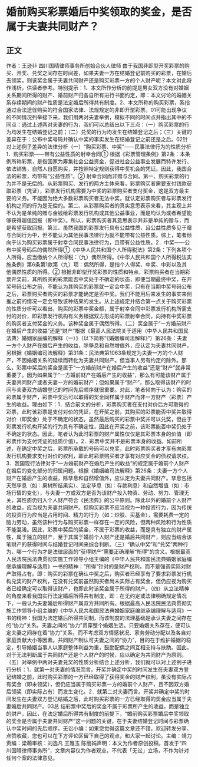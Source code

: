 # 婚前购买彩票婚后中奖领取的奖金，是否属于夫妻共同财产？
## 正文
作者：王逊非 四川国晴律师事务所创始合伙人律师 由于我国非即型开奖彩票的购买、开奖、兑奖之间存在时间差，如果夫妻一方在结婚登记前购买的彩票，在婚后去领奖，则该奖金属于夫妻共同财产还是购买彩票一方的个人财产呢？本文对此将作浅析，供读者参考。特别提示：1、本文所作分析的前提是男女双方没有对婚姻关系期间所得的财产、婚前财产归各自所有进行书面约定，即：本文讨论的婚姻关系存续期间的财产性质是法定婚后所得共有制度。2、本文所称的购买彩票，系指通过合法途径购买的符合国家法律、法规规定的非即开型彩票。01可能出现争议的不同情况列举接下来，我们用两对夫妻举例，模拟不同的时间点并指出其中的不同点：通过上述两对夫妻的行为，我们可以总结出以下三点：（一）购买彩票的行为均发生在结婚登记之前；（二）兑奖的行为均发生在结婚登记之后；（三）关键的差异在于：公布中奖号码并确认中奖的事实发生在结婚登记之前还是之后。02针对上述例子差异的法律分析（一）“购买彩票、中奖”——民事法律行为的性质分析1．购买彩票——带有公益性质的射幸合同① 根据《彩票管理条例》第2条：本条例所称彩票，是指国家为筹集社会公益资金，促进社会公益事业发展而特许发行、依法销售，自然人自愿购买，并按照特定规则获得中奖机会的凭证。因此，我国合法的彩票，均带有“公益性质”。② 射幸合同而非赠与合同。第一、购买彩票的行为并不是无偿的。从彩票购买、发行的两方主体来看，彩票购买者需要支付钱款获取彩票（凭证），彩票发行机构需要为中奖的彩票购买者支付奖金，这是双方最主要的义务。不能因为绝大多数彩票购买者无法中奖，就认定彩票购买者与彩票发行机构之间的行为是无偿的。第二、从彩票购买者的真实意思表示来看，其主观上并不认为是单纯的赠与金钱给彩票发行机构或其他公益事业，而是均认为或者希望能够获得超值回报（即中奖）。所以，彩票购买者其意思表示并非是单纯的赠与，而是希望获取回报。第三、虽然我国的彩票发行具有公益性质，且公益性质多见于赠与合同行为中，但不能认为其他民事法律行为就不能带有公益性质。综上，笔者倾向于认为购买彩票属于射幸合同民事法律行为，且带有公益性质。2．中奖——公布中奖号码后的偶然所得①《中华人民共和国个人所得税法》第2条：下列各项个人所得，应当缴纳个人所得税：（九）偶然所得。《中华人民共和国个人所得税法实施条例》第6条第1款第（九）项：偶然所得，是指个人得奖、中奖、中彩以及其他偶然性质的所得。② 根据非即型开奖彩票的性质和特点，彩票购买者在当期彩票开奖前，其所购买的彩票能否中奖处于不确定的状态，即便当期最终中奖，在开奖号码公布之前，不能认为其购买的彩票就一定会中奖，只有在当期中奖号码公布之后，彩票购买者购买的彩票才能确定是否中奖。我们不能用后来发生的事实来倒推之前的情况一定会导致该种结果的发生。从上述规定并结合第一点关于购买彩票的性质分析可以看出，购买的彩票中奖金额，属于射幸合同中彩票发行机构所需支付的对价，即彩票发行机构有义务根据双方形成的彩票射幸合同，向持有中奖彩票的购买者支付奖金的义务。该种奖金属于偶然所得。（二）奖金属于“一方婚前财产在婚后产生的收益”还是“财产”根据《最高人民法院关于适用〈中华人民共和国民法典〉婚姻家庭编的解释（一）》（以下简称“《婚姻编司法解释》”）第26条：夫妻一方个人财产在婚后产生的收益，除孳息和自然增值外，应认定为夫妻共同财产。另根据《婚姻编司法解释》第31条：民法典第1063条规定为夫妻一方的个人财产，不因婚姻关系的延续而转化为夫妻共同财产。但当事人另有约定的除外。那么，彩票中奖后的奖金是属于“一方婚前财产在婚后产生的收益”还是“财产”就非常重要了。因为如果属于“一方婚前财产在婚后产生的收益”，那么有可能该财产属于夫妻共同财产或者夫妻一方的婚前财产；但如果属于“财产”，那么取得该财产的时间与夫妻双方结婚登记的时间先后顺序就很重要。对此，笔者倾向于认为：购买的彩票属于财产，彩票中奖后可以取得的奖金同样属于财产而非一方财产（彩票）产生的收益。理由如下：1．结合前文的分析，彩票购买者在支付对价后方可取得的彩票，此时该彩票是支付对价的凭证，在开奖之前，其购买的彩票能否中奖并取得对价（即奖金）处于不确定的状态。虽然最后购买的彩票中奖并可以兑奖，但由于彩票发行机构开奖的行为具有不确定性，因此在开奖之前，该彩票能否中奖仍处于不确定的状态。因此，笔者认为此时彩票的财产属性仅仅是其彩票本身的价值（即彩票作为支付凭证的纸质价值）。2．彩票中奖并不是彩票本身的收益。如前所述，在确定中奖之后，彩票所承载的号码可以兑奖，此时彩票购买者才享有向彩票发行机构要求支付对价的权利，即此时彩票购买者才享有对应奖金的债权请求权。3．我国现行法律对于“一方婚前财产在婚后产生的收益”的规定属于婚前个人财产在婚后的变化部分的归属问题。根据《婚姻编司法解释》第26条：夫妻一方个人财产在婚后产生的收益，除孳息和自然增值外，应认定为夫妻共同财产。孳息包括天然孳息（如：果树所结果实）、法定孳息（如：存款利息）和自然增值（如：市场行情的变化），与夫妻一方或双方是否为该财产投入物资、劳动、努力、管理无关，其性质仍归入个人财产符合《民法典》的公平原则。除此以外的婚前个人财产的收益，应当视为夫妻共同财产。但购买彩票不应当视为一种投资行为，因为传统的投资行为应当是占用时间、精力的行为（如：炒股、买基金），需要耗费一定的脑力劳动，虽然该种行为与购买彩票一样存在一定的风险，但两种风险和行为性质不能混淆。因此，彩票中奖后的奖金，不属于彩票的收益，而是具有独立的财产属性，属于独立的财产，至于其属于婚前个人财产还是婚后共同财产，则应当结合该笔财产的获得时间与结婚登记时间来综合判断。（三）“确认中奖”和“兑奖”两种行为，哪一个行为才是法律层面的“获得财产”需要正确理解“所得”的含义。根据最高人民法院民法典贯彻实施工作领导小组主编的《中华人民共和国民法典婚姻家庭编继承编理解与适用》一书的精神：“所得”针对的是财产权利，而不是强调实际对财产取得占有。即：购买的彩票在确认中奖之后，购买者已经享有了要求彩票发行机构兑奖的财产权利，在没有兑奖前虽然购买者尚未实际占有奖金，但仍应视为购买者已经确定可以取得该财产，也即此时该奖金属于所得的财产。（四）从立法精神的角度来看我国实行法定婚后所得共有制度，即：在无约定或法律明确规定情况下，一般认为夫妻婚后所得财产属双方共同所有。根据最高人民法院民法典贯彻实施工作领导小组主编的《中华人民共和国民法典婚姻家庭编继承编理解与适用》一书的精神：我国为法定婚后所得共同制，而该制度的法理基础是承认夫妻之间存在的“协力”关系。夫妻之间的“协力”贯穿整个婚姻生活。只要婚姻关系存在，便可认定夫妻之间存在着“协力”关系，而不考虑双方情感状况、家务劳动分配以及各自对家庭贡献大小等因素。共同财产制认可夫妻之间的“协力”，目的在于维护婚姻的稳定，引导婚姻当事人以家庭整体利益为重，鼓励配偶之间互相支持与扶助。因此，对于无法判断属于共同财产还是个人财产的时候，应以确定为共同财产为原则。（五）对举例中两对夫妻兑奖的性质分析结合上述分析，我们就可以对上述例子进行分析：1．就第一对夫妻的情况而言。开奖并确定中奖的时间发生在夫妻双方登记结婚之前，此时购买彩票的一方已经取得了获得奖金的财产权利，虽没有实际占有奖金（即未领奖），但仍应当属于购买彩票一方的婚前个人财产，且不因双方婚后领奖（即实际占有）而发生变化。2．就第二对夫妻而言。开奖并确定中奖的时间发生在夫妻双方登记结婚之后，此时购买彩票的一方已经取得的奖金应当属于夫妻婚后共同财产。03总 结彩票中奖后的奖金不属于彩票所产生的收益，而是独立的财产，因此，在法定婚后所得共有制度的前提下，“婚前购买彩票婚后中奖领取的奖金是否属于夫妻共同财产”这一问题的关键，在于夫妻结婚登记时间与彩票确认中奖时间的先后顺序。无讼小编：如果您觉得这篇文章还不错，欢迎转发分享、点赞收藏，您也可以在下方评论区留下自己的观点，和大家一起讨论。主编：靖力责编：梁萌审核：刘逸凡 王雅玉 陈丽娟声明：本文为作者原创投稿，首发于“四川国晴律师事务所”，文章内容仅为作者观点，不代表「无讼」立场，不作为针对任何个案的法律意见。